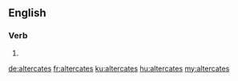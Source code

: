 ==English==

===Verb===
{{head|en}}

# {{en-third-person singular of|altercate}}

[[de:altercates]]
[[fr:altercates]]
[[ku:altercates]]
[[hu:altercates]]
[[my:altercates]]